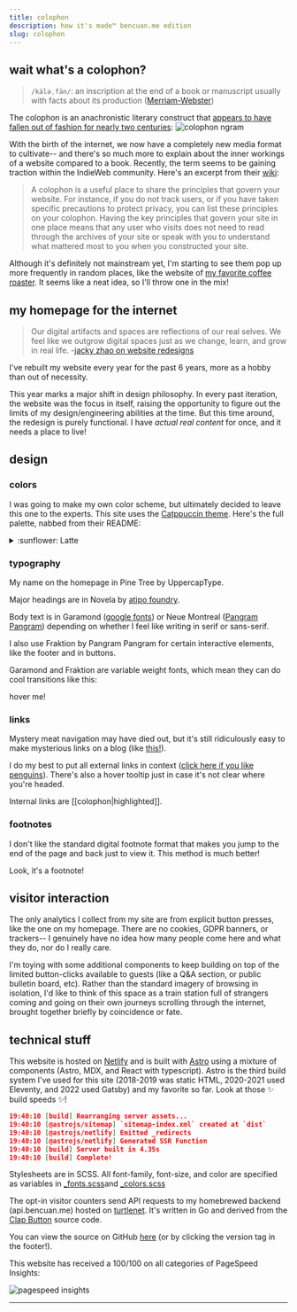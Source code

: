 ```yaml
---
title: colophon
description: how it's made™ bencuan.me edition
slug: colophon
---
```


## wait what's a colophon?

> `/käləˌfän/`: an inscription at the end of a book or manuscript usually with facts about its production ([Merriam-Webster](https://www.merriam-webster.com/dictionary/colophon))

The colophon is an anachronistic literary construct that [appears to have fallen out of fashion for nearly two centuries](https://books.google.com/ngrams/graph?content=colophon&year_start=1800&year_end=2019&corpus=en-2019&smoothing=3):
![colophon ngram](/img/colophon/ngram.png)

With the birth of the internet, we now have a completely new media format to cultivate-- and there's so much more to explain about the inner workings of a website compared to a book. Recently, the term seems to be gaining traction within the IndieWeb community. Here's an excerpt from their [wiki](https://indieweb.org/colophon):

  > A colophon is a useful place to share the principles that govern your website. For instance, if you do not track users, or if you have taken specific precautions to protect privacy, you can list these principles on your colophon. 
  > Having the key principles that govern your site in one place means that any user who visits does not need to read through the archives of your site or speak with you to understand what mattered most to you when you constructed your site.

Although it's definitely not mainstream yet, I'm starting to see them pop up more frequently in random places, like the website of [my favorite coffee roaster](https://www.andytownsf.com/colophon). It seems like a neat idea, so I'll throw one in the mix!

## my homepage for the internet


> Our digital artifacts and spaces are reflections of our real selves. We feel like we outgrow digital spaces just as we change, learn, and grow in real life. -[jacky zhao on website redesigns](https://jzhao.xyz/thoughts/websites-as-homes#on-website-redesigns)

I've rebuilt my website every year for the past 6 years, more as a hobby than out of necessity. 

This year marks a major shift in design philosophy. In every past iteration, the website was the focus in itself, raising the opportunity to figure out the limits of my design/engineering abilities at the time. But this time around, the redesign is purely functional. I have *actual real content* for once, and it needs a place to live!


## design

### colors
I was going to make my own color scheme, but ultimately decided to leave this one to the experts. This site uses the [Catppuccin theme](https://github.com/catppuccin). Here's the full palette, nabbed from their README:

<details>

<summary>:sunflower: Latte</summary>

<table>

<tr>

<th></th>

<th>Labels</th>

<th>Hex</th>

<th>RGB</th>

<th>HSL</th>

</tr>

<tr>
<td><img src="https://github.com/catppuccin/catppuccin/raw/main/assets/palette/circles/latte_rosewater.png" width="23"/></td>

<td>Rosewater</td>

<td><code>#dc8a78</code></td>

<td><code>rgb(220, 138, 120)</code></td>

<td><code>hsl(11, 59%, 67%)</code></td>

</tr>

<tr>

<td><img src="https://github.com/catppuccin/catppuccin/raw/main/assets/palette/circles/latte_flamingo.png" width="23"/></td>

<td>Flamingo</td>

<td><code>#dd7878</code></td>

<td><code>rgb(221, 120, 120)</code></td>

<td><code>hsl(0, 60%, 67%)</code></td>

</tr>

<tr>

<td><img src="https://github.com/catppuccin/catppuccin/raw/main/assets/palette/circles/latte_pink.png" width="23"/></td>

<td>Pink</td>

<td><code>#ea76cb</code></td>

<td><code>rgb(234, 118, 203)</code></td>

<td><code>hsl(316, 73%, 69%)</code></td>

</tr>

<tr>

<td><img src="https://github.com/catppuccin/catppuccin/raw/main/assets/palette/circles/latte_mauve.png" width="23"/></td>

<td>Mauve</td>

<td><code>#8839ef</code></td>

<td><code>rgb(136, 57, 239)</code></td>

<td><code>hsl(266, 85%, 58%)</code></td>

</tr>

<tr>

<td><img src="https://github.com/catppuccin/catppuccin/raw/main/assets/palette/circles/latte_red.png" width="23"/></td>

<td>Red</td>

<td><code>#d20f39</code></td>

<td><code>rgb(210, 15, 57)</code></td>

<td><code>hsl(347, 87%, 44%)</code></td>

</tr>

<tr>

<td><img src="https://github.com/catppuccin/catppuccin/raw/main/assets/palette/circles/latte_maroon.png" width="23"/></td>

<td>Maroon</td>

<td><code>#e64553</code></td>

<td><code>rgb(230, 69, 83)</code></td>

<td><code>hsl(355, 76%, 59%)</code></td>

</tr>

<tr>

<td><img src="https://github.com/catppuccin/catppuccin/raw/main/assets/palette/circles/latte_peach.png" width="23"/></td>

<td>Peach</td>

<td><code>#fe640b</code></td>

<td><code>rgb(254, 100, 11)</code></td>

<td><code>hsl(22, 99%, 52%)</code></td>

</tr>

<tr>

<td><img src="https://github.com/catppuccin/catppuccin/raw/main/assets/palette/circles/latte_yellow.png" width="23"/></td>

<td>Yellow</td>

<td><code>#df8e1d</code></td>

<td><code>rgb(223, 142, 29)</code></td>

<td><code>hsl(35, 77%, 49%)</code></td>

</tr>

<tr>

<td><img src="https://github.com/catppuccin/catppuccin/raw/main/assets/palette/circles/latte_green.png" width="23"/></td>

<td>Green</td>

<td><code>#40a02b</code></td>

<td><code>rgb(64, 160, 43)</code></td>

<td><code>hsl(109, 58%, 40%)</code></td>

</tr>

<tr>

<td><img src="https://github.com/catppuccin/catppuccin/raw/main/assets/palette/circles/latte_teal.png" width="23"/></td>

<td>Teal</td>

<td><code>#179299</code></td>

<td><code>rgb(23, 146, 153)</code></td>

<td><code>hsl(183, 74%, 35%)</code></td>

</tr>

<tr>

<td><img src="https://github.com/catppuccin/catppuccin/raw/main/assets/palette/circles/latte_sky.png" width="23"/></td>

<td>Sky</td>

<td><code>#04a5e5</code></td>

<td><code>rgb(4, 165, 229)</code></td>

<td><code>hsl(197, 97%, 46%)</code></td>

</tr>

<tr>

<td><img src="https://github.com/catppuccin/catppuccin/raw/main/assets/palette/circles/latte_sapphire.png" width="23"/></td>

<td>Sapphire</td>

<td><code>#209fb5</code></td>

<td><code>rgb(32, 159, 181)</code></td>

<td><code>hsl(189, 70%, 42%)</code></td>

</tr>

<tr>

<td><img src="https://github.com/catppuccin/catppuccin/raw/main/assets/palette/circles/latte_blue.png" width="23"/></td>

<td>Blue</td>

<td><code>#1e66f5</code></td>

<td><code>rgb(30, 102, 245)</code></td>

<td><code>hsl(220, 91%, 54%)</code></td>

</tr>

<tr>

<td><img src="https://github.com/catppuccin/catppuccin/raw/main/assets/palette/circles/latte_lavender.png" width="23"/></td>

<td>Lavender</td>

<td><code>#7287fd</code></td>

<td><code>rgb(114, 135, 253)</code></td>

<td><code>hsl(231, 97%, 72%)</code></td>

</tr>

<tr>

<td><img src="https://github.com/catppuccin/catppuccin/raw/main/assets/palette/circles/latte_text.png" width="23"/></td>

<td>Text</td>

<td><code>#4c4f69</code></td>

<td><code>rgb(76, 79, 105)</code></td>

<td><code>hsl(234, 16%, 35%)</code></td>

</tr>

<tr>

<td><img src="https://github.com/catppuccin/catppuccin/raw/main/assets/palette/circles/latte_subtext1.png" width="23"/></td>

<td>Subtext1</td>

<td><code>#5c5f77</code></td>

<td><code>rgb(92, 95, 119)</code></td>

<td><code>hsl(233, 13%, 41%)</code></td>

</tr>

<tr>

<td><img src="https://github.com/catppuccin/catppuccin/raw/main/assets/palette/circles/latte_subtext0.png" width="23"/></td>

<td>Subtext0</td>

<td><code>#6c6f85</code></td>

<td><code>rgb(108, 111, 133)</code></td>

<td><code>hsl(233, 10%, 47%)</code></td>

</tr>

<tr>

<td><img src="https://github.com/catppuccin/catppuccin/raw/main/assets/palette/circles/latte_overlay2.png" width="23"/></td>

<td>Overlay2</td>

<td><code>#7c7f93</code></td>

<td><code>rgb(124, 127, 147)</code></td>

<td><code>hsl(232, 10%, 53%)</code></td>

</tr>

<tr>

<td><img src="https://github.com/catppuccin/catppuccin/raw/main/assets/palette/circles/latte_overlay1.png" width="23"/></td>

<td>Overlay1</td>

<td><code>#8c8fa1</code></td>

<td><code>rgb(140, 143, 161)</code></td>

<td><code>hsl(231, 10%, 59%)</code></td>

</tr>

<tr>

<td><img src="https://github.com/catppuccin/catppuccin/raw/main/assets/palette/circles/latte_overlay0.png" width="23"/></td>

<td>Overlay0</td>

<td><code>#9ca0b0</code></td>

<td><code>rgb(156, 160, 176)</code></td>

<td><code>hsl(228, 11%, 65%)</code></td>

</tr>

<tr>

<td><img src="https://github.com/catppuccin/catppuccin/raw/main/assets/palette/circles/latte_surface2.png" width="23"/></td>

<td>Surface2</td>

<td><code>#acb0be</code></td>

<td><code>rgb(172, 176, 190)</code></td>

<td><code>hsl(227, 12%, 71%)</code></td>

</tr>

<tr>

<td><img src="https://github.com/catppuccin/catppuccin/raw/main/assets/palette/circles/latte_surface1.png" width="23"/></td>

<td>Surface1</td>

<td><code>#bcc0cc</code></td>

<td><code>rgb(188, 192, 204)</code></td>

<td><code>hsl(225, 14%, 77%)</code></td>

</tr>

<tr>

<td><img src="https://github.com/catppuccin/catppuccin/raw/main/assets/palette/circles/latte_surface0.png" width="23"/></td>

<td>Surface0</td>

<td><code>#ccd0da</code></td>

<td><code>rgb(204, 208, 218)</code></td>

<td><code>hsl(223, 16%, 83%)</code></td>

</tr>

<tr>

<td><img src="https://github.com/catppuccin/catppuccin/raw/main/assets/palette/circles/latte_base.png" width="23"/></td>

<td>Base</td>

<td><code>#eff1f5</code></td>

<td><code>rgb(239, 241, 245)</code></td>

<td><code>hsl(220, 23%, 95%)</code></td>

</tr>

<tr>

<td><img src="https://github.com/catppuccin/catppuccin/raw/main/assets/palette/circles/latte_mantle.png" width="23"/></td>

<td>Mantle</td>

<td><code>#e6e9ef</code></td>

<td><code>rgb(230, 233, 239)</code></td>

<td><code>hsl(220, 22%, 92%)</code></td>

</tr>

<tr>

<td><img src="https://github.com/catppuccin/catppuccin/raw/main/assets/palette/circles/latte_crust.png" width="23"/></td>

<td>Crust</td>

<td><code>#dce0e8</code></td>

<td><code>rgb(220, 224, 232)</code></td>

<td><code>hsl(220, 21%, 89%)</code></td>

</tr>

</table>

</details>

### typography
My name on the homepage in <span class="pinetree">Pine Tree</span> by UppercapType.

Major headings are in <span class="novela">Novela</span> by [atipo foundry](https://www.atipofoundry.com/).


Body text is in <span class="garamond">Garamond</span> ([google fonts](https://fonts.google.com/specimen/EB+Garamond)) or  <span class="montreal">Neue Montreal</span> ([Pangram Pangram](https://pangrampangram.com)) depending on whether I feel like writing in serif or sans-serif.

I also use  <span class="fraktion">Fraktion</span> by Pangram Pangram for certain interactive elements, like the footer and in buttons.

Garamond and Fraktion are variable weight fonts, which mean they can do cool transitions like this:

<div class="hoverweight">hover me!</div>

### links
Mystery meat navigation may have died out, but it's still ridiculously easy to make mysterious links on a blog (like [this!](https://www.youtube.com/watch?v=hPq54gxHAFU)). 

I do my best to put all external links in context ([click here if you like penguins](https://www.cabq.gov/artsculture/biopark/news/10-cool-facts-about-penguins)). There's also a hover tooltip just in case it's not clear where you're headed.

Internal links are [[colophon|highlighted]].

### footnotes
I don't like the standard digital footnote format that makes you jump to the end of the page and back just to view it. This method<Footnote n='1' client:idle /> is much better! 

<FootnoteRef n='1' client:idle>Look, it's a footnote!</FootnoteRef>

## visitor interaction
The only analytics I collect from my site are from explicit button presses, like the one on my homepage. There are no cookies, GDPR banners, or trackers-- I genuinely have no idea how many people come here and what they do, nor do I really care.

I'm toying with some additional components to keep building on top of the limited button-clicks available to guests (like a Q&A section, or public bulletin board, etc). Rather than the standard imagery of browsing in isolation, I'd like to think of this space as a train station full of strangers coming and going on their own journeys scrolling through the internet, brought together briefly by coincidence or fate.

## technical stuff

This website is hosted on [Netlify](https://netlify.app) and is built with [Astro](https://astro.build) using a mixture of components (Astro, MDX, and React with typescript). Astro is the third build system I've used for this site (2018-2019 was static HTML, 2020-2021 used Eleventy, and 2022 used Gatsby) and my favorite so far. Look at those ✨ build speeds ✨!

``` json
19:40:10 [build] Rearranging server assets...
19:40:10 [@astrojs/sitemap] `sitemap-index.xml` created at `dist`
19:40:10 [@astrojs/netlify] Emitted _redirects
19:40:10 [@astrojs/netlify] Generated SSR Function
19:40:10 [build] Server built in 4.35s
19:40:10 [build] Complete!
```

Stylesheets are in SCSS. All font-family, font-size, and color are specified as variables in [_fonts.scss](https://github.com/64bitpandas/bencuan.me/blob/v6/src/sass/_fonts.scss)and [_colors.scss](https://github.com/64bitpandas/bencuan.me/blob/v6/src/sass/_colors.scss)

The opt-in visitor counters send API requests to my homebrewed backend (api.bencuan.me) hosted on [turtlenet](https://bencuan.me/blog/turtlenet). It's written in Go and derived from the [Clap Button](https://getclaps.app/) source code. 

You can view the source on GitHub [here](https://github.com/64bitpandas/bencuan.me) (or by clicking the version tag in the footer!).

This website has received a 100/100 on all categories of PageSpeed Insights:

![pagespeed insights](/img/colophon/pagespeed.png)

---

<Comments uri="https://bsky.app/profile/bencuan.me/post/3lhg3hcs76222" client:idle/>